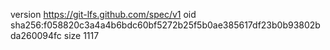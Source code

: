 version https://git-lfs.github.com/spec/v1
oid sha256:f058820c3a4a4b6bdc60bf5272b25f5b0ae385617df23b0b93802bda260094fc
size 1117
